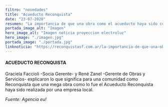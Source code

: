 ```yaml
---
filtro: "novedades"
title: "Acueducto Reconquista"
date: "23-07-2020"
resumen: "La importancia de que una obra como el acueducto haya sido construida por una empresa local"
portada_image_alt: "Imagen"
hero_image_alt: "Imagen noticia proyeccion electroluz"
hero_image: "./imagen.jpg"
portada_image: "./portada.jpg"
linknoticia: "https://reconquistasf.com.ar/la-importancia-de-que-una-obra-como-el-acueducto-haya-sido-construida-por-una-empresa-local/"
---
```


#### ACUEDUCTO RECONQUISTA

Graciela Faccioli -Socia Gerente- y René Zanel -Gerente de Obras y Servicios- explicaron lo que significa para una comunidad como Reconquista que una mega obra como lo fue el Acueducto Reconquista haya sido realizada por una empresa local.

_Fuente: Agencia eu!_
